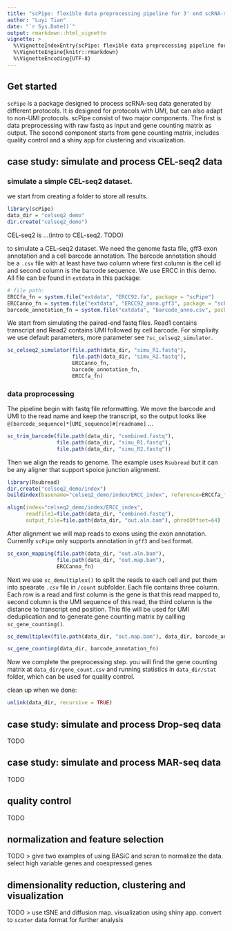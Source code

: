 ```yaml
---
title: "scPipe: flexible data preprocessing pipeline for 3' end scRNA-seq data"
author: "Luyi Tian"
date: "`r Sys.Date()`"
output: rmarkdown::html_vignette
vignette: >
  %\VignetteIndexEntry{scPipe: flexible data preprocessing pipeline for 3' end scRNA-seq data}
  %\VignetteEngine{knitr::rmarkdown}
  %\VignetteEncoding{UTF-8}
---
```




## Get started

`scPipe` is a package designed to process scRNA-seq data generated by different protocols. It is designed for protocols with UMI, but can also adapt to non-UMI protocols. scPipe consist of two major components. The first is data preprocessing with raw fastq as input and gene counting matrix as output. The second component starts from gene counting matrix, includes quality control and a shiny app for clustering and visualization.

## case study: simulate and process CEL-seq2 data

### simulate a simple CEL-seq2 dataset.

we start from creating a folder to store all results.

```r
library(scPipe)
data_dir = "celseq2_demo"
dir.create("celseq2_demo")
```

CEL-seq2 is ...(intro to CEL-seq2. TODO)

to simulate a CEL-seq2 dataset. We need the genome fasta file, gff3 exon annotation and a cell barcode annotation. The barcode annotation should be a `.csv` file with at least have two column where first column is the cell id and second column is the barcode sequence. We use ERCC in this demo. All file can be found in `extdata` in this package:

```r
# file path:
ERCCfa_fn = system.file("extdata", "ERCC92.fa", package = "scPipe")
ERCCanno_fn = system.file("extdata", "ERCC92_anno.gff3", package = "scPipe")
barcode_annotation_fn = system.file("extdata", "barcode_anno.csv", package = "scPipe")
```

We start from simulating the paired-end fastq files. Read1 contains transcript and Read2 contains UMI followed by cell barcode. For simplixity we use default parameters, more parameter see `?sc_celseq2_simulator`.
```r
sc_celseq2_simulator(file.path(data_dir, "simu_R1.fastq"),
                     file.path(data_dir, "simu_R2.fastq"),
                     ERCCanno_fn,
                     barcode_annotation_fn,
                     ERCCfa_fn)
```

### data proprocessing

The pipeline begin with fastq file reformatting. We move the barcode and UMI to the read name and keep the transcript, so the output looks like `@[barcode_sequence]*[UMI_sequence]#[readname]` ...

```r
sc_trim_barcode(file.path(data_dir, "combined.fastq"),
                file.path(data_dir, "simu_R1.fastq"),
                file.path(data_dir, "simu_R2.fastq"))
```

Then we align the reads to genome. The example uses `Rsubread` but it can be any aligner that support spoice junction alignment.
```r
library(Rsubread)
dir.create("celseq2_demo/index")
buildindex(basename="celseq2_demo/index/ERCC_index", reference=ERCCfa_fn)

align(index="celseq2_demo/index/ERCC_index",
      readfile1=file.path(data_dir, "combined.fastq"),
      output_file=file.path(data_dir, "out.aln.bam"), phredOffset=64)
```

After alignment we will map reads to exons using the exon annotation. Currently `scPipe` only supports annotation in `gff3` and `bed` format.

```r
sc_exon_mapping(file.path(data_dir, "out.aln.bam"),
                file.path(data_dir, "out.map.bam"),
                ERCCanno_fn)
```

Next we use `sc_demultiplex()` to split the reads to each cell and put them into spearate `.csv` file in `/count` subfolder. Each file contains three column. Each row is a read and first column is the gene is that this read mapped to, second column is the UMI sequence of this read, the third column is the distance to transcript end position. This file will be used for UMI deduplication and to generate gene counting matrix by callling `sc_gene_counting()`.

```r
sc_demultiplex(file.path(data_dir, "out.map.bam"), data_dir, barcode_annotation_fn)

sc_gene_counting(data_dir, barcode_annotation_fn)
```

Now we complete the preprocessing step. you will find the gene counting matrix at `data_dir/gene_count.csv` and running statistics in `data_dir/stat` folder, which can be used for quality control.

clean up when we done:
```r
unlink(data_dir, recursive = TRUE)
```

## case study: simulate and process Drop-seq data

TODO

## case study: simulate and process MAR-seq data

TODO

## quality control

TODO

## normalization and feature selection

TODO
> give two examples of using BASiC and scran to normalize the data. select high variable genes and coexpressed genes

## dimensionality reduction, clustering and visualization

TODO
> use tSNE and diffusion map. visualization using shiny app. convert to `scater` data format for further analysis
